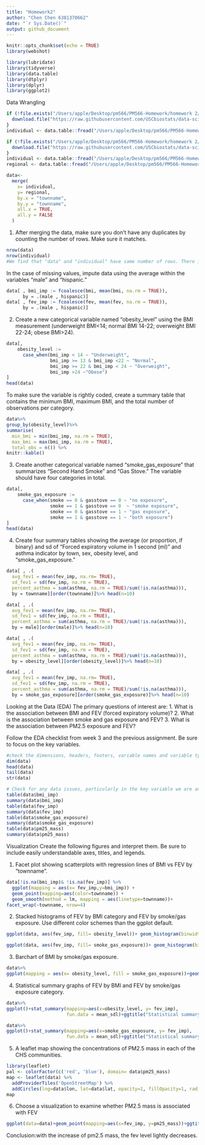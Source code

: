 ```yaml
---
title: "Homework2"
author: "Chen Chen 6381370662"
date: "`r Sys.Date()`"
output: github_document
---
```


```r
knitr::opts_chunk$set(echo = TRUE)
library(webshot)
```

```r
library(lubridate)
library(tidyverse)
library(data.table)
library(dtplyr)
library(dplyr)
library(ggplot2)
```


Data Wrangling
```r
if (!file.exists("/Users/apple/Desktop/pm566/PM566-Homework/homework 2/chs_individual.csv")){
  download.file("https://raw.githubusercontent.com/USCbiostats/data-science-data/master/01_chs/chs_individual.csv", "chs_individual.csv", method="libcurl", timeout = 60)
}
individual <- data.table::fread("/Users/apple/Desktop/pm566/PM566-Homework/homework 2/chs_individual.csv")

if (!file.exists("/Users/apple/Desktop/pm566/PM566-Homework/homework 2/chs_regional.csv")){
  download.file("https://raw.githubusercontent.com/USCbiostats/data-science-data/master/01_chs/chs_regional.csv", "chs_regional.csv", method="libcurl", timeout = 60)
}
individual <- data.table::fread("/Users/apple/Desktop/pm566/PM566-Homework/homework 2/chs_individual.csv")
regional <- data.table::fread("/Users/apple/Desktop/pm566/PM566-Homework/homework 2/chs_regional.csv")
```

```r
data<-
  merge(
    x= individual,
    y= regional,
    by.x = "townname",
    by.y = "townname",
    all.x = TRUE,
    all.y = FALSE
  )
```

1. After merging the data, make sure you don’t have any duplicates by counting the number of rows. Make sure it matches.
```r
nrow(data)
nrow(individual)
#We find that "data" and "individual" have same number of rows. There is no duplicates.
```

In the case of missing values, impute data using the average within the variables “male” and “hispanic.” 
```r
data[ , bmi_imp := fcoalesce(bmi, mean(bmi, na.rm = TRUE)),
      by = .(male , hispanic)]
data[ , fev_imp := fcoalesce(fev, mean(fev, na.rm = TRUE)),
      by = .(male , hispanic)]
```

2. Create a new categorical variable named “obesity_level” using the BMI measurement (underweight BMI<14; normal BMI 14-22; overweight BMI 22-24; obese BMI>24). 
```r
data[, 
    obesity_level := 
      case_when(bmi_imp < 14 ~ "Underweight",
                bmi_imp >= 13 & bmi_imp <22 ~ "Normal",
                bmi_imp >= 22 & bmi_imp < 24 ~ "Overweight",
                bmi_imp >24 ~"Obese")
]
head(data)
```

To make sure the variable is rightly coded, create a summary table that contains the minimum BMI, maximum BMI, and the total number of observations per category.
```r
data%>%
group_by(obesity_level)%>%
summarise(
  min_bmi = min(bmi_imp, na.rm = TRUE),
  max_bmi = max(bmi_imp, na.rm = TRUE),
  total_obs = n()) %>%
knitr::kable()
```

3. Create another categorical variable named “smoke_gas_exposure” that summarizes “Second Hand Smoke” and “Gas Stove.” The variable should have four categories in total.
```r
data[, 
    smoke_gas_exposure := 
      case_when(smoke == 0 & gasstove == 0 ~ "no exposure",
                smoke == 1 & gasstove == 0  ~ "smoke exposure",
                smoke == 0 & gasstove == 1 ~ "gas exposure",
                smoke == 1 & gasstove == 1 ~ "both exposure")
]
head(data)
```
4. Create four summary tables showing the average (or proportion, if binary) and sd of “Forced expiratory volume in 1 second (ml)” and asthma indicator by town, sex, obesity level, and “smoke_gas_exposure.”

```r
data[ , .(
  avg_fev1 = mean(fev_imp, na.rm= TRUE),
  sd_fev1 = sd(fev_imp, na.rm = TRUE),
  percent_asthma = sum(asthma, na.rm = TRUE)/sum(!is.na(asthma))),
  by = townname][order(townname)]%>% head(n=10)
```

```r
data[ , .(
  avg_fev1 = mean(fev_imp, na.rm= TRUE),
  sd_fev1 = sd(fev_imp, na.rm = TRUE),
  percent_asthma = sum(asthma, na.rm = TRUE)/sum(!is.na(asthma))),
  by = male][order(male)]%>% head(n=10)
```
```r
data[ , .(
  avg_fev1 = mean(fev_imp, na.rm= TRUE),
  sd_fev1 = sd(fev_imp, na.rm = TRUE),
  percent_asthma = sum(asthma, na.rm = TRUE)/sum(!is.na(asthma))),
  by = obesity_level][order(obesity_level)]%>% head(n=10)
```

```r
data[ , .(
  avg_fev1 = mean(fev_imp, na.rm= TRUE),
  sd_fev1 = sd(fev_imp, na.rm = TRUE),
  percent_asthma = sum(asthma, na.rm = TRUE)/sum(!is.na(asthma))),
  by = smoke_gas_exposure][order(smoke_gas_exposure)]%>% head(n=10)
```

Looking at the Data (EDA)
The primary questions of interest are:
1. What is the association between BMI and FEV (forced expiratory volume)? 
2. What is the association between smoke and gas exposure and FEV?
3. What is the association between PM2.5 exposure and FEV?

Follow the EDA checklist from week 3 and the previous assignment. Be sure to focus on the key variables.
```r
#check the dimensions, headers, footers, variable names and variable types
dim(data)
head(data)
tail(data)
str(data)
```

```r
# Check for any data issues, particularly in the key variable we are analyzing.
table(data$bmi_imp)
summary(data$bmi_imp)
table(data$fev_imp)
summary(data$fev_imp)
table(data$smoke_gas_exposure)
summary(data$smoke_gas_exposure)
table(data$pm25_mass)
summary(data$pm25_mass)
```

Visualization Create the following figures and interpret them. Be sure to include easily understandable axes, titles, and legends.

1. Facet plot showing scatterplots with regression lines of BMI vs FEV by “townname”.
```r
data[!is.na(bmi_imp)& !is.na(fev_imp)] %>% 
  ggplot(mapping = aes(x= fev_imp,y=bmi_imp)) + 
  geom_point(mapping=aes(color=townname)) + 
  geom_smooth(method = lm, mapping = aes(linetype=townname))+
facet_wrap(~townname, nrow=4)
```

2. Stacked histograms of FEV by BMI category and FEV by smoke/gas exposure. Use different color schemes than the ggplot default.
```r
ggplot(data, aes(fev_imp, fill= obesity_level))+ geom_histogram(binwidth=300)+ggtitle("Histogram of FEV by obesity level category")+scale_fill_brewer(palette = 3)
```
```r
ggplot(data, aes(fev_imp, fill= smoke_gas_exposure))+ geom_histogram(binwidth=200)+ggtitle("Histogram of FEV by gas&smoke exposure category")+scale_fill_brewer(palette = 5)
```
3. Barchart of BMI by smoke/gas exposure.
```r
data%>%
ggplot(mapping = aes(x= obesity_level, fill = smoke_gas_exposure))+geom_bar()+ggtitle("Barchart of BMI by smoke&gas exposure")
```

4. Statistical summary graphs of FEV by BMI and FEV by smoke/gas exposure category.
```r
data%>%
ggplot()+stat_summary(mapping=aes(x=obesity_level, y= fev_imp),
                      fun.data = mean_sdl)+ggtitle("Statistical summary graphs of FEV by obesity level")
```

```r
data%>%
ggplot()+stat_summary(mapping=aes(x=smoke_gas_exposure, y= fev_imp),
                      fun.data = mean_sdl)+ggtitle("Statistical summary graphs of fev by smoke&gas exposure")

```
5. A leaflet map showing the concentrations of PM2.5 mass in each of the CHS communities.
```r
library(leaflet)
pal <- colorFactor(c('red', 'blue'), domain= data$pm25_mass)
map <- leaflet(data) %>%
  addProviderTiles('OpenStreetMap') %>%
  addCircles(lng=data$lon, lat=data$lat, opacity=1, fillOpacity=1, radius = 50, color = ~pal(data$pm25_mass))
map
```

6. Choose a visualization to examine whether PM2.5 mass is associated with FEV
```r
ggplot(data=data)+geom_point(mapping=aes(x=fev_imp, y=pm25_mass))+ggtitle("pm2.5 mass with FEV")
```

Conclusion:with the increase of pm2.5 mass, the fev level lightly decreases.
